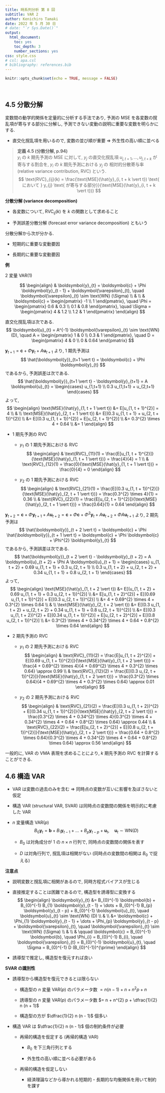 ---
title: 時系列分析 第 8 回
subtitle: VAR 2
author: Kenichiro Tamaki
date: 2022 年 5 月 30 日
# date: "`r Sys.Date()`"
output:
  html_document:
    toc: yes
    toc_depth: 3
    number_sections: yes
css: style.css
# csl: apa.csl
# bibliography: references.bib
---

```{r setup, include = FALSE}
knitr::opts_chunk$set(echo = TRUE, message = FALSE)
```

<p><br></p>

## 4.5 分散分解 {-}

変数間の動学的関係を定量的に分析する手法であり, 予測の MSE を各変数の撹乱項が寄与する部分に分解し, 予測できない変動の説明に重要な変数を明らかにする.

- 直交化撹乱項を用いるので, 変数の並び順が重要 ⇒ 外生性の高い順に並べる

>**定義 4.5 (分散分解, p.94)**  
$y_{i}$ の $k$ 期先予測の MSE に対して, $y_{j}$ の直交化撹乱項 $u_{j, t + 1}, \dots, u_{j, t + k}$ が寄与する割合を, $y_{i}$ の $k$ 期先予測における $y_{j}$ の 相対的分散寄与率 (relative variance contribution, RVC) という. 
$$
\text{RVC}_{ij}(k) = \frac{\text{MSE}(\hat{y}_{i, t + k \vert t}) \text{ において } y_{j} \text{ が寄与する部分}}{\text{MSE}(\hat{y}_{i, t + k \vert t})}
$$

**分散分解 (variance decomposition)**

- 各変数について, $\text{RVC}_{ij}(k)$ を $k$ の関数として求めること

- 予測誤差分散分解 (forecast error variance decomposition) ともいう

分散分解から次が分かる.

- 短期的に重要な変動要因

- 長期的に重要な変動要因

**例**

$2$ 変量 VAR$(1)$

$$
\begin{align}
& \boldsymbol{y}_{t} = \boldsymbol{c} + \Phi \boldsymbol{y}_{t - 1} + \boldsymbol{\varepsilon}_{t}, \quad \boldsymbol{\varepsilon}_{t} \sim \text{WN} (\Sigma) \\
& \\
& \boldsymbol{c} =
\begin{pmatrix}
-1 \\
1
\end{pmatrix},
\quad
\Phi =
\begin{pmatrix}
0.6 & 0.3 \\
0.1 & 0.8
\end{pmatrix},
\quad
\Sigma =
\begin{pmatrix}
4 & 1.2 \\
1.2 & 1
\end{pmatrix}
\end{align}
$$

直交化撹乱項は次である.
$$
\boldsymbol{u}_{t} = A^{-1} \boldsymbol{\varepsilon}_{t} \sim \text{WN} (D),
\quad
A =
\begin{pmatrix}
1 & 0 \\
0.3 & 1
\end{pmatrix},
\quad
D =
\begin{pmatrix}
4 & 0 \\
0 & 0.64
\end{pmatrix}
$$

$\boldsymbol{y}_{t+1} = \boldsymbol{c} + \Phi \boldsymbol{y}_{t} + A \boldsymbol{u}_{t+1}$ より, $1$ 期先予測は
$$
\hat{\boldsymbol{y}}_{t+1 \vert t} = \boldsymbol{c} + \Phi \boldsymbol{y}_{t}
$$
であるから, 予測誤差は次である.
$$
\hat{\boldsymbol{y}}_{t+1 \vert t} - \boldsymbol{y}_{t+1} 
= A \boldsymbol{u}_{t}
=
\begin{cases}
u_{1,t+1} \\
0.3 u_{1,t+1} + u_{2,t+1}
\end{cases}
$$
よって,
$$
\begin{align}
\text{MSE}(\hat{y}_{1, t + 1 \vert t}) &= E[u_{1, t + 1}^{2}] = 4 \\
& \\
\text{MSE}(\hat{y}_{2, t + 1 \vert t}) &= E[(0.3 u_{1, t + 1} + u_{2, t + 1})^{2}] \\
&= E[(0.3 u_{1, t + 1})^{2}] + E[u_{2, t + 1}^{2}] \\
&= 0.3^{2} \times 4 + 0.64 \\
&= 1
\end{align}
$$

- $1$ 期先予測の RVC

  - $y_{1}$ の $1$ 期先予測における RVC
  $$
  \begin{align}
  & \text{RVC}_{11}(1) = \frac{E[u_{1, t + 1}^{2}]}{\text{MSE}(\hat{y}_{1, t + 1 \vert t})} = \frac{4}{4} = 1 \\
  & \text{RVC}_{12}(1) = \frac{0}{\text{MSE}(\hat{y}_{1, t + 1 \vert t})} = \frac{0}{4} = 0
  \end{align}
  $$

  - $y_{2}$ の $1$ 期先予測における RVC
  $$
  \begin{align}
  & \text{RVC}_{21}(1) = \frac{E[(0.3 u_{1, t + 1})^{2}]}{\text{MSE}(\hat{y}_{2, t + 1 \vert t})} = \frac{0.3^{2} \times 4}{1} = 0.36 \\
  & \text{RVC}_{22}(1) = \frac{E[u_{2, t + 1}^{2}]}{\text{MSE}(\hat{y}_{2, t + 1 \vert t})} = \frac{0.64}{1} = 0.64
  \end{align}
  $$

$\boldsymbol{y}_{t + 2} = \boldsymbol{c} + \Phi \boldsymbol{y}_{t + 1} + A \boldsymbol{u}_{t + 2} = \boldsymbol{c} + \Phi \boldsymbol{c} + \Phi^{2} \boldsymbol{y}_{t} + A \boldsymbol{u}_{t + 2} + \Phi A \boldsymbol{u}_{t + 1}$ より, $2$ 期先予測は
$$
\hat{\boldsymbol{y}}_{t + 2 \vert t} = \boldsymbol{c} + \Phi \hat{\boldsymbol{y}}_{t + 1 \vert t} = \boldsymbol{c} + \Phi \boldsymbol{c} + \Phi^{2} \boldsymbol{y}_{t}
$$
であるから, 予測誤差は次である.
$$
\hat{\boldsymbol{y}}_{t + 2 \vert t} - \boldsymbol{y}_{t + 2}
= A \boldsymbol{u}_{t + 2} + \Phi A \boldsymbol{u}_{t + 1}
=
\begin{cases}
u_{1, t + 2} + 0.69 u_{1, t + 1} + 0.3 u_{2, t + 1} \\
0.3 u_{1, t + 2} + u_{2, t + 2} + 0.34 u_{1, t + 1} + 0.8 u_{2, t + 1}
\end{cases}
$$
よって,
$$
\begin{align}
\text{MSE}(\hat{y}_{1, t + 2 \vert t}) &= E[(u_{1, t + 2} + 0.69 u_{1, t + 1} + 0.3 u_{2, t + 1})^{2}] \\
&= E[u_{1, t + 2}^{2}] + E[(0.69 u_{1, t + 1})^{2}] + E[(0.3 u_{2, t + 1})^{2}] \\
&= 4 + 0.69^{2} \times 4 + 0.3^{2} \times 0.64 \\
& \\
\text{MSE}(\hat{y}_{2, t + 2 \vert t}) &= E[(0.3 u_{1, t + 2} + u_{2, t + 2} + 0.34 u_{1, t + 1} + 0.8 u_{2, t + 1})^{2}] \\
&= E[(0.3 u_{1, t + 2})^{2} + E[(0.34 u_{1, t + 1})^{2}] + E[u_{2, t + 2}^{2}] + E[(0.8 u_{2, t + 1})^{2}] \\
&= 0.3^{2} \times 4 + 0.34^{2} \times 4 + 0.64 + 0.8^{2} \times 0.64 
\end{align}
$$

- $2$ 期先予測の RVC

  - $y_{1}$ の $2$ 期先予測における RVC
  $$
  \begin{align}
  & \text{RVC}_{11}(2) = \frac{E[u_{1, t + 2}^{2}] + E[(0.69 u_{1, t + 1})^{2}]}{\text{MSE}(\hat{y}_{1, t + 2 \vert t})} = \frac{4 + 0.69^{2} \times 4}{4 + 0.69^{2} \times 4 + 0.3^{2} \times 0.64} \approx 0.99 \\
  & \text{RVC}_{12}(2) = \frac{E[(0.3 u_{2, t + 1})^{2}]}{\text{MSE}(\hat{y}_{1, t + 2 \vert t})} = \frac{0.3^{2} \times 0.64}{4 + 0.69^{2} \times 4 + 0.3^{2} \times 0.64} \approx 0.01
  \end{align}
  $$

  - $y_{2}$ の $2$ 期先予測における RVC
  $$
  \begin{align}
  & \text{RVC}_{21}(2) = \frac{E[(0.3 u_{1, t + 2})^{2} + E[(0.34 u_{1, t + 1})^{2}]}{\text{MSE}(\hat{y}_{2, t + 2 \vert t})} = \frac{0.3^{2} \times 4 + 0.34^{2} \times 4}{0.3^{2} \times 4 + 0.34^{2} \times 4 + 0.64 + 0.8^{2} \times 0.64} \approx 0.44 \\
  & \text{RVC}_{22}(2) = \frac{E[u_{2, t + 2}^{2}] + E[(0.8 u_{2, t + 1})^{2}]}{\text{MSE}(\hat{y}_{2, t + 2 \vert t})} = \frac{0.64 + 0.8^{2} \times 0.64}{0.3^{2} \times 4 + 0.34^{2} \times 4 + 0.64 + 0.8^{2} \times 0.64} \approx 0.56
  \end{align}
  $$

一般的に, VAR の VMA 表現を求めることにより, $k$ 期先予測の RVC を計算することができる. 

## 4.6 構造 VAR {-}

- VAR は変数の過去のみを含む ⇒ 同時点の変数が互いに影響を及ぼさないと仮定

- 構造 VAR (structural VAR, SVAR) は同時点の変数間の関係を明示的に考慮した VAR

- $n$ 変量構造 VAR$(p)$
$$
B_{0} \boldsymbol{y}_{t} = \boldsymbol{b} + B_{1} \boldsymbol{y}_{t - 1} + \dots + B_{p} \boldsymbol{y}_{t - p} + \boldsymbol{u}_{t}, \quad \boldsymbol{u}_{t} \sim \text{WN} (D)
$$
  
  - $B_{0}$ は対角成分が $1$ の $n \times n$ 行列で,  同時点の変数間の関係を表す
  
  - $D$ は対角行列で, 撹乱項は相関がない (同時点の変数間の相関は $B_{0}$ で捉える)

**注意点**

- 説明変数と撹乱項に相関があるので, 同時方程式バイアスが生じる

- 直接推定することは困難であるので, 構造型を誘導型に変換する
$$
\begin{align}
\boldsymbol{y}_{t} &= B_{0}^{-1} \boldsymbol{b} + B_{0}^{-1} B_{1} \boldsymbol{y}_{t - 1} + \dots + B_{0}^{-1} B_{p} \boldsymbol{y}_{t - p} + B_{0}^{-1} \boldsymbol{u}_{t}, \quad \boldsymbol{u}_{t} \sim \text{WN} (D) \\
& \\
&= \boldsymbol{c} + \Phi_{1} \boldsymbol{y}_{t - 1} + \dots + \Phi_{p} \boldsymbol{y}_{t - p} + \boldsymbol{\varepsilon}_{t}, \quad \boldsymbol{\varepsilon}_{t} \sim \text{WN} (\Sigma) \\
& \\
& \qquad \boldsymbol{c} = B_{0}^{-1} \boldsymbol{b}, \quad
\Phi_{i} = B_{0}^{-1} B_{i}, \quad
\boldsymbol{\varepsilon}_{t} = B_{0}^{-1} \boldsymbol{u}_{t}, \quad
\Sigma = B_{0}^{-1} D (B_{0}^{-1})^{\prime}
\end{align}
$$

- 誘導型で推定し, 構造型を復元すれば良い

**SVAR の識別性**

- 誘導型から構造型を復元できるとは限らない

  - 構造型の $n$ 変量 VAR$(p)$ のパラメータ数 $= n (n - 1) + n + n^{2} p + n$
  
  - 誘導型の $n$ 変量 VAR$(p)$ のパラメータ数 $= n + n^{2} p + \dfrac{1}{2} n (n + 1)$
  
  - 構造型の方が $\dfrac{1}{2} n (n - 1)$ 個多い
  
- 構造 VAR は $\dfrac{1}{2} n (n - 1)$ 個の制約条件が必要

  - 再帰的構造を仮定する (再帰的構造 VAR)

    - $B_{0}$ を下三角行列とする

    - 外生性の高い順に並べる必要がある
    
  - 再帰的構造を仮定しない

    - 経済理論などから導かれる短期的・長期的な均衡関係を用いて制約を課す